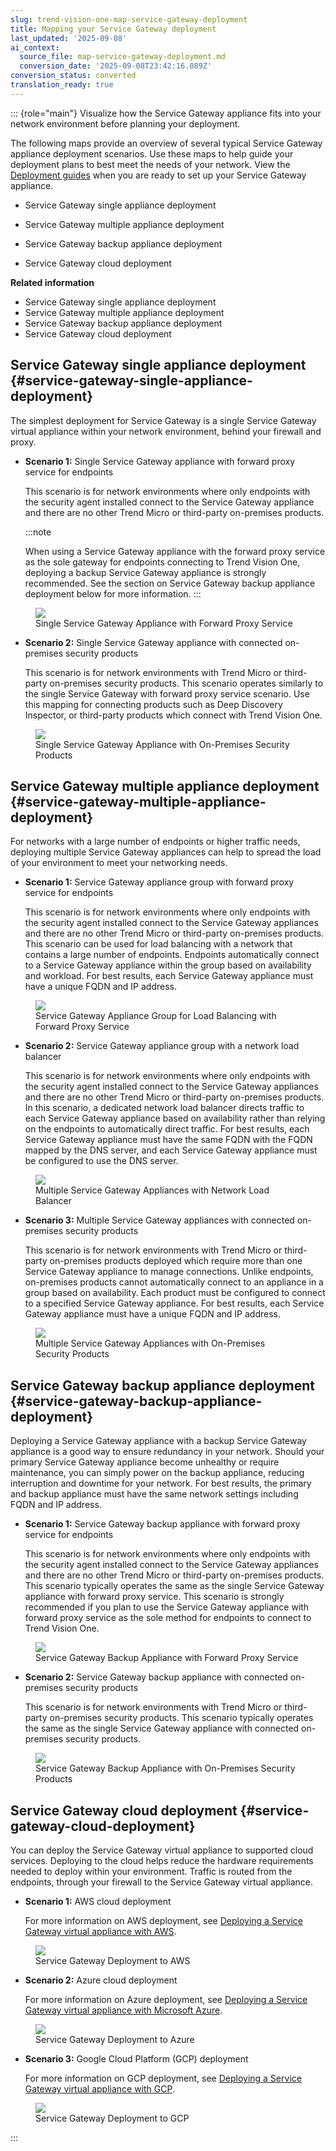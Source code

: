 ```yaml
---
slug: trend-vision-one-map-service-gateway-deployment
title: Mapping your Service Gateway deployment
last_updated: '2025-09-08'
ai_context:
  source_file: map-service-gateway-deployment.md
  conversion_date: '2025-09-08T23:42:16.089Z'
conversion_status: converted
translation_ready: true
---
```


::: {role="main"}
Visualize how the Service Gateway appliance fits into your network environment before planning your deployment.

The following maps provide an overview of several typical Service Gateway appliance deployment scenarios. Use these maps to help guide your deployment plans to best meet the needs of your network. View the [Deployment guides](deployment-guides.mdx) when you are ready to set up your Service Gateway appliance.

- Service Gateway single appliance deployment

- Service Gateway multiple appliance deployment

- Service Gateway backup appliance deployment

- Service Gateway cloud deployment

**Related information**

- Service Gateway single appliance deployment
- Service Gateway multiple appliance deployment
- Service Gateway backup appliance deployment
- Service Gateway cloud deployment

## Service Gateway single appliance deployment {#service-gateway-single-appliance-deployment}

The simplest deployment for Service Gateway is a single Service Gateway virtual appliance within your network environment, behind your firewall and proxy.

- **Scenario 1:** Single Service Gateway appliance with forward proxy service for endpoints

  This scenario is for network environments where only endpoints with the security agent installed connect to the Service Gateway appliance and there are no other Trend Micro or third-party on-premises products.

  :::note

  When using a Service Gateway appliance with the forward proxy service as the sole gateway for endpoints connecting to Trend Vision One, deploying a backup Service Gateway appliance is strongly recommended. See the section on Service Gateway backup appliance deployment below for more information.
  :::

<figure>
<img src="./images/MAP03-singleSG=GUID-ba1e5643-dce9-4b09-abae-2c7a3df5244e.webp" />
<figcaption>Single Service Gateway Appliance with Forward Proxy Service</figcaption>
</figure>

- **Scenario 2:** Single Service Gateway appliance with connected on-premises security products

  This scenario is for network environments with Trend Micro or third-party on-premises security products. This scenario operates similarly to the single Service Gateway with forward proxy service scenario. Use this mapping for connecting products such as Deep Discovery Inspector, or third-party products which connect with Trend Vision One.

<figure>
<img src="./images/MAP06-SGwithOnPremProd=GUID-9c3751c8-b1fe-4bc5-9e08-036f6ad58570.webp" />
<figcaption>Single Service Gateway Appliance with On-Premises Security Products</figcaption>
</figure>

## Service Gateway multiple appliance deployment {#service-gateway-multiple-appliance-deployment}

For networks with a large number of endpoints or higher traffic needs, deploying multiple Service Gateway appliances can help to spread the load of your environment to meet your networking needs.

- **Scenario 1:** Service Gateway appliance group with forward proxy service for endpoints

  This scenario is for network environments where only endpoints with the security agent installed connect to the Service Gateway appliances and there are no other Trend Micro or third-party on-premises products. This scenario can be used for load balancing with a network that contains a large number of endpoints. Endpoints automatically connect to a Service Gateway appliance within the group based on availability and workload. For best results, each Service Gateway appliance must have a unique FQDN and IP address.

<figure>
<img src="./images/MAP04-multipleSG=GUID-1e0afd65-9c0f-4ff0-936a-39f4d219ead7.webp" />
<figcaption>Service Gateway Appliance Group for Load Balancing with Forward Proxy Service</figcaption>
</figure>

- **Scenario 2:** Service Gateway appliance group with a network load balancer

  This scenario is for network environments where only endpoints with the security agent installed connect to the Service Gateway appliances and there are no other Trend Micro or third-party on-premises products. In this scenario, a dedicated network load balancer directs traffic to each Service Gateway appliance based on availability rather than relying on the endpoints to automatically direct traffic. For best results, each Service Gateway appliance must have the same FQDN with the FQDN mapped by the DNS server, and each Service Gateway appliance must be configured to use the DNS server.

<figure>
<img src="./images/MAP09-multiplewithLoadBalancer=GUID-94900e4e-4e97-4fbf-ac2d-8cabf801d008.webp" />
<figcaption>Multiple Service Gateway Appliances with Network Load Balancer</figcaption>
</figure>

- **Scenario 3:** Multiple Service Gateway appliances with connected on-premises security products

  This scenario is for network environments with Trend Micro or third-party on-premises products deployed which require more than one Service Gateway appliance to manage connections. Unlike endpoints, on-premises products cannot automatically connect to an appliance in a group based on availability. Each product must be configured to connect to a specified Service Gateway appliance. For best results, each Service Gateway appliance must have a unique FQDN and IP address.

<figure>
<img src="./images/MAP07-multiplewithOnPremProd=GUID-6b466e06-e0b0-4beb-8265-4a955f10ea53.webp" />
<figcaption>Multiple Service Gateway Appliances with On-Premises Security Products</figcaption>
</figure>

## Service Gateway backup appliance deployment {#service-gateway-backup-appliance-deployment}

Deploying a Service Gateway appliance with a backup Service Gateway appliance is a good way to ensure redundancy in your network. Should your primary Service Gateway appliance become unhealthy or require maintenance, you can simply power on the backup appliance, reducing interruption and downtime for your network. For best results, the primary and backup appliance must have the same network settings including FQDN and IP address.

- **Scenario 1:** Service Gateway backup appliance with forward proxy service for endpoints

  This scenario is for network environments where only endpoints with the security agent installed connect to the Service Gateway appliances and there are no other Trend Micro or third-party on-premises products. This scenario typically operates the same as the single Service Gateway appliance with forward proxy service. This scenario is strongly recommended if you plan to use the Service Gateway appliance with forward proxy service as the sole method for endpoints to connect to Trend Vision One.

<figure>
<img src="./images/MAP05-backup=fd305d5f-2e5a-4106-8793-2012d9d9dd1f.webp" />
<figcaption>Service Gateway Backup Appliance with Forward Proxy Service</figcaption>
</figure>

- **Scenario 2:** Service Gateway backup appliance with connected on-premises security products

  This scenario is for network environments with Trend Micro or third-party on-premises security products. This scenario typically operates the same as the single Service Gateway appliance with connected on-premises security products.

<figure>
<img src="./images/MAP08-backupwithOnPremProd=GUID-f8ba8f3b-c049-42ff-b28b-9098286eb61b.webp" />
<figcaption>Service Gateway Backup Appliance with On-Premises Security Products</figcaption>
</figure>

## Service Gateway cloud deployment {#service-gateway-cloud-deployment}

You can deploy the Service Gateway virtual appliance to supported cloud services. Deploying to the cloud helps reduce the hardware requirements needed to deploy within your environment. Traffic is routed from the endpoints, through your firewall to the Service Gateway virtual appliance.

- **Scenario 1:** AWS cloud deployment

  For more information on AWS deployment, see [Deploying a Service Gateway virtual appliance with AWS](deploy-service-gateway-aws.mdx).

<figure>
<img src="./images/MAP01-AWSdeployment=GUID-6766243a-0751-45b9-ab14-620ade9e7257.webp" />
<figcaption>Service Gateway Deployment to AWS</figcaption>
</figure>

- **Scenario 2:** Azure cloud deployment

  For more information on Azure deployment, see [Deploying a Service Gateway virtual appliance with Microsoft Azure](service-gateway-azure.mdx).

<figure>
<img src="./images/MAP02-Azuredeployment=GUID-a4f44a79-ac78-4759-9ca3-7a3854eab369.webp" />
<figcaption>Service Gateway Deployment to Azure</figcaption>
</figure>

- **Scenario 3:** Google Cloud Platform (GCP) deployment

  For more information on GCP deployment, see [Deploying a Service Gateway virtual appliance with GCP](sg-virtual-app-gcp.mdx).

<figure>
<img src="./images/MAP10-GCPdeployment=362a92a5-9802-490e-b082-a98d923b3159.webp" />
<figcaption>Service Gateway Deployment to GCP</figcaption>
</figure>
:::
